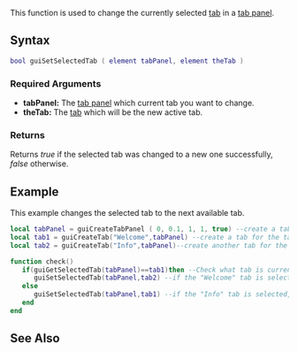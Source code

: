 {{Client function}}

This function is used to change the currently selected [[/Element/GUI/Tab.md|tab]] in a [[/Element/GUI/Tab_panel.md|tab panel]].

==Syntax== 
<syntaxhighlight lang="lua">
bool guiSetSelectedTab ( element tabPanel, element theTab )
</syntaxhighlight> 

===Required Arguments=== 
*'''tabPanel:''' The [[/Element/GUI/Tab_panel.md|tab panel]] which current tab you want to change.
*'''theTab:''' The [[/Element/GUI/Tab.md|tab]] which will be the new active tab.

===Returns===
Returns ''true'' if the selected tab was changed to a new one successfully, ''false'' otherwise.

==Example==
This example changes the selected tab to the next available tab.
<syntaxhighlight lang="lua">
local tabPanel = guiCreateTabPanel ( 0, 0.1, 1, 1, true) --create a tab panel which fills the whole window
local tab1 = guiCreateTab("Welcome",tabPanel) --create a tab for the tab panel above
local tab2 = guiCreateTab("Info",tabPanel)--create another tab for the tab panel at the top

function check()
   if(guiGetSelectedTab(tabPanel)==tab1)then --Check what tab is currently shown
      guiSetSelectedTab(tabPanel,tab2) --if the "Welcome" tab is selected, change it to tab2("Info" tab)
   else
      guiSetSelectedTab(tabPanel,tab1) --if the "Info" tab is selected, change it to tab1("Welcome" tab)
   end
end
</syntaxhighlight>

==See Also==
{{GUI functions}}